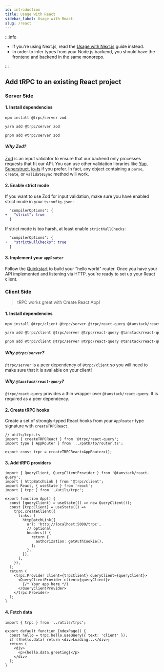 ```yaml
---
id: introduction
title: Usage with React
sidebar_label: Usage with React
slug: /react
---
```



:::info

- If you're using Next.js, read the [Usage with Next.js](nextjs) guide instead.
- In order to infer types from your Node.js backend, you should have the frontend and backend in the same monorepo.

:::

## Add tRPC to an existing React project

### Server Side

#### 1. Install dependencies

<Tabs>
  <TabItem value="npm" label="npm" default>

```bash
npm install @trpc/server zod
```

  </TabItem>

  <TabItem value="yarn" label="yarn">

```bash
yarn add @trpc/server zod
```

  </TabItem>

  <TabItem value="pnpm" label="pnpm">

```bash
pnpm add @trpc/server zod
```

  </TabItem>
</Tabs>

##### Why Zod?

[Zod](https://github.com/colinhacks/zod) is an input validator to ensure that our backend only processes requests that fit our API. You can use other validation libraries like [Yup](https://github.com/jquense/yup), [Superstruct](https://github.com/ianstormtaylor/superstruct), [io-ts](https://github.com/gcanti/io-ts) if you prefer. In fact, any object containing a `parse`, `create`, or `validateSync` method will work.

#### 2. Enable strict mode

If you want to use Zod for input validation, make sure you have enabled strict mode in your `tsconfig.json`:

```diff title="tsconfig.json"
  "compilerOptions": {
+   "strict": true
  }
```

If strict mode is too harsh, at least enable `strictNullChecks`:

```diff title="tsconfig.json"
  "compilerOptions": {
+   "strictNullChecks": true
  }
```

#### 3. Implement your `appRouter`

Follow the [Quickstart](/docs/quickstart#create-a-router-instance) to build your "hello world" router. Once you have your API implemented and listening via HTTP, you're ready to set up your React client.

### Client Side

> tRPC works great with Create React App!

#### 1. Install dependencies

<Tabs>
  <TabItem value="npm" label="npm" default>

```bash
npm install @trpc/client @trpc/server @trpc/react-query @tanstack/react-query
```

  </TabItem>

  <TabItem value="yarn" label="yarn">

```bash
yarn add @trpc/client @trpc/server @trpc/react-query @tanstack/react-query
```

  </TabItem>

  <TabItem value="pnpm" label="pnpm">

```bash
pnpm add @trpc/client @trpc/server @trpc/react-query @tanstack/react-query
```

  </TabItem>
</Tabs>

##### Why `@trpc/server`?

`@trpc/server` is a peer dependency of `@trpc/client` so you will need to make sure that it is available on your client!

##### Why `@tanstack/react-query`?

`@trpc/react-query` provides a thin wrapper over `@tanstack/react-query`. It is required as a peer dependency.

#### 2. Create tRPC hooks

Create a set of strongly-typed React hooks from your `AppRouter` type signature with `createTRPCReact`.

```tsx title='utils/trpc.ts'
// utils/trpc.ts
import { createTRPCReact } from '@trpc/react-query';
import type { AppRouter } from '../path/to/router.ts';

export const trpc = createTRPCReact<AppRouter>();
```

#### 3. Add tRPC providers

```tsx title='App.tsx'
import { QueryClient, QueryClientProvider } from '@tanstack/react-query';
import { httpBatchLink } from '@trpc/client';
import React, { useState } from 'react';
import { trpc } from './utils/trpc';

export function App() {
  const [queryClient] = useState(() => new QueryClient());
  const [trpcClient] = useState(() =>
    trpc.createClient({
      links: [
        httpBatchLink({
          url: 'http://localhost:5000/trpc',
          // optional
          headers() {
            return {
              authorization: getAuthCookie(),
            };
          },
        }),
      ],
    }),
  );
  return (
    <trpc.Provider client={trpcClient} queryClient={queryClient}>
      <QueryClientProvider client={queryClient}>
        {/* Your app here */}
      </QueryClientProvider>
    </trpc.Provider>
  );
}
```

#### 4. Fetch data

```tsx title='pages/IndexPage.tsx'
import { trpc } from '../utils/trpc';

export default function IndexPage() {
  const hello = trpc.hello.useQuery({ text: 'client' });
  if (!hello.data) return <div>Loading...</div>;
  return (
    <div>
      <p>{hello.data.greeting}</p>
    </div>
  );
}
```
